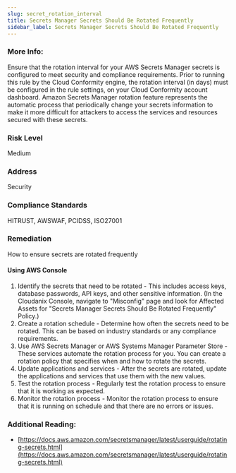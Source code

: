 ```yaml
---
slug: secret_rotation_interval
title: Secrets Manager Secrets Should Be Rotated Frequently
sidebar_label: Secrets Manager Secrets Should Be Rotated Frequently
---
```


### More Info:

Ensure that the rotation interval for your AWS Secrets Manager secrets is configured to meet security and compliance requirements. Prior to running this rule by the Cloud Conformity engine, the rotation interval (in days) must be configured in the rule settings, on your Cloud Conformity account dashboard. Amazon Secrets Manager rotation feature represents the automatic process that periodically change your secrets information to make it more difficult for attackers to access the services and resources secured with these secrets.

### Risk Level

Medium

### Address

Security

### Compliance Standards

HITRUST, AWSWAF, PCIDSS, ISO27001

### Remediation

How to ensure secrets are rotated frequently

#### Using AWS Console

1. Identify the secrets that need to be rotated - This includes access keys, database passwords, API keys, and other sensitive information.
    (In the Cloudanix Console, navigate to "Misconfig" page and look for Affected Assets for "Secrets Manager Secrets Should Be Rotated Frequently" Policy.)
2. Create a rotation schedule - Determine how often the secrets need to be rotated. This can be based on industry standards or any compliance requirements.
3. Use AWS Secrets Manager or AWS Systems Manager Parameter Store - These services automate the rotation process for you. You can create a rotation policy that specifies when and how to rotate the secrets.
4. Update applications and services - After the secrets are rotated, update the applications and services that use them with the new values.
5. Test the rotation process - Regularly test the rotation process to ensure that it is working as expected.
6. Monitor the rotation process - Monitor the rotation process to ensure that it is running on schedule and that there are no errors or issues.

### Additional Reading:

- [https://docs.aws.amazon.com/secretsmanager/latest/userguide/rotating-secrets.html](https://docs.aws.amazon.com/secretsmanager/latest/userguide/rotating-secrets.html)
